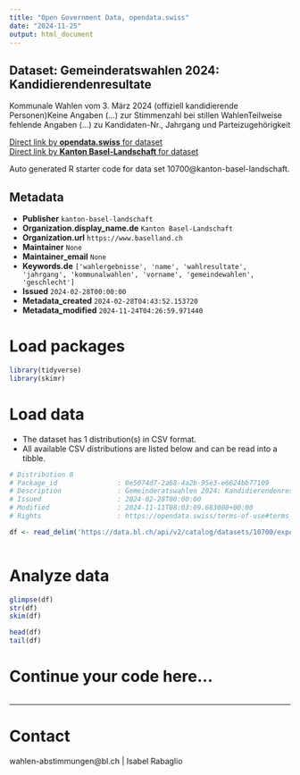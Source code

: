 ```yaml
---
title: "Open Government Data, opendata.swiss"
date: "2024-11-25"
output: html_document
---
```


## Dataset: Gemeinderatswahlen 2024: Kandidierendenresultate

Kommunale Wahlen vom 3. März 2024 (offiziell kandidierende Personen)Keine Angaben (...) zur Stimmenzahl bei stillen WahlenTeilweise fehlende Angaben (...) zu Kandidaten-Nr., Jahrgang und Parteizugehörigkeit

[Direct link by **opendata.swiss** for dataset](https://opendata.swiss/de/dataset/gemeinderatswahlen-2024-kandidierendenresultate)<br>
[Direct link by **Kanton Basel-Landschaft** for dataset](https://data.bl.ch/explore/dataset/10700/)

Auto generated R starter code for data set 10700@kanton-basel-landschaft.

## Metadata

- **Publisher** `kanton-basel-landschaft`
- **Organization.display_name.de** `Kanton Basel-Landschaft`
- **Organization.url** `https://www.baselland.ch`
- **Maintainer** `None`
- **Maintainer_email** `None`
- **Keywords.de** `['wahlergebnisse', 'name', 'wahlresultate', 'jahrgang', 'kommunalwahlen', 'vorname', 'gemeindewahlen', 'geschlecht']`
- **Issued** `2024-02-28T00:00:00`
- **Metadata_created** `2024-02-28T04:43:52.153720`
- **Metadata_modified** `2024-11-24T04:26:59.971440`


# Load packages

```r

library(tidyverse)
library(skimr)

```

# Load data

-   The dataset has 1 distribution(s) in CSV format.
-   All available CSV distributions are listed below and can be read into a tibble.

```r

# Distribution 0
# Package_id               : 0e5074d7-2a68-4a2b-95e3-e6624bb77109
# Description              : Gemeinderatswahlen 2024: Kandidierendenresultate (csv)
# Issued                   : 2024-02-28T00:00:00
# Modified                 : 2024-11-11T08:03:09.683000+00:00
# Rights                   : https://opendata.swiss/terms-of-use#terms_by

df <- read_delim('https://data.bl.ch/api/v2/catalog/datasets/10700/exports/csv?use_labels=true')



```

# Analyze data

```r

glimpse(df)
str(df)
skim(df)

head(df)
tail(df)

```

# Continue your code here...

```r

```

------------------------------------------------------------------------

# Contact

wahlen-abstimmungen@bl.ch | Isabel Rabaglio
